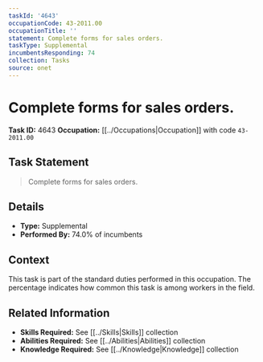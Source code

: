 ```yaml
---
taskId: '4643'
occupationCode: 43-2011.00
occupationTitle: ''
statement: Complete forms for sales orders.
taskType: Supplemental
incumbentsResponding: 74
collection: Tasks
source: onet
---
```

# Complete forms for sales orders.

**Task ID:** 4643
**Occupation:** [[../Occupations|Occupation]] with code `43-2011.00`

## Task Statement

> Complete forms for sales orders.

## Details

- **Type:** Supplemental
- **Performed By:** 74.0% of incumbents

## Context

This task is part of the standard duties performed in this occupation. The percentage indicates how common this task is among workers in the field.

## Related Information

- **Skills Required:** See [[../Skills|Skills]] collection
- **Abilities Required:** See [[../Abilities|Abilities]] collection
- **Knowledge Required:** See [[../Knowledge|Knowledge]] collection
